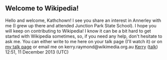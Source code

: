 <article id="41336423" title=User talk:Kathchown>
	<talkpage id="41336423" title="User talk:Kathchown">
== Welcome to Wikipedia!  ==

Hello and welcome, Kathchown! I see you share an interest in Annerley with me (I grew up there and attended Junction Park State School). I hope you will keep on contributing to Wikipedia! I know it can be a bit hard to get started with Wikipedia sometimes, so, if you need any help, don't hesitate to ask me. You can either write to me here on your talk page (I'll watch it) or on [[User talk:Kerry Raymond|my talk page]] or email me on kerry.raymond@wikimedia.org.au [[User:Kerry Raymond|Kerry]] ([[User talk:Kerry Raymond|talk]]) 12:51, 11 December 2013 (UTC)
	</talkpage>
</article>